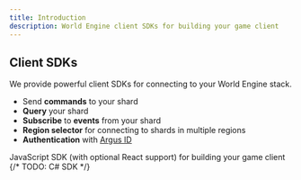 ```yaml
---
title: Introduction
description: World Engine client SDKs for building your game client
---
```


## Client SDKs

We provide powerful client SDKs for connecting to your World Engine stack.

- Send **commands** to your shard
- **Query** your shard
- **Subscribe** to **events** from your shard
- **Region selector** for connecting to shards in multiple regions
- **Authentication** with [Argus ID](https://auth.argus.gg/)

<CardGroup cols={2}>
  <Card title="JavaScript SDK" icon="pen-to-square" href="/javascript/introduction">
    JavaScript SDK (with optional React support) for building your game client
  </Card>
  {/* TODO: C# SDK */}
</CardGroup>
